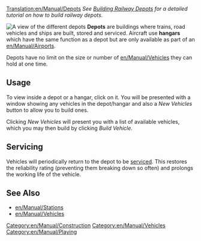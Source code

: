 [[Translation:en/Manual/Depots]]
''See [[en/Manual/Building depots|Building Railway Depots]] for a detailed tutorial on how to build railway depots.''

[[File:en/Manual/Depots.png|thumb|right|A view of the different depots]]
'''Depots''' are buildings where trains, road vehicles and ships are built, stored and serviced. Aircraft use '''hangars''' which have the same function as a depot but are only available as part of an [[en/Manual/Airports]].

Depots have no limit on the size or number of [[en/Manual/Vehicles]] they can hold at one time.

==Usage==
To view inside a depot or a hangar, click on it. You will be presented with a window showing any vehicles in the depot/hangar and also a ''New Vehicles'' button to allow you to build ones. 

Clicking ''New Vehicles'' will present you with a list of available vehicles, which you may then build by clicking ''Build Vehicle''.

==Servicing==
Vehicles will periodically return to the depot to be [[en/Manual/Servicing|serviced]]. This restores the reliability rating (preventing them breaking down so often) and prolongs the working life of the vehicle.

==See Also==
*[[en/Manual/Stations]]
*[[en/Manual/Vehicles]]

[[Category:en/Manual/Construction]]
[[Category:en/Manual/Vehicles]]
[[Category:en/Manual/Playing]]